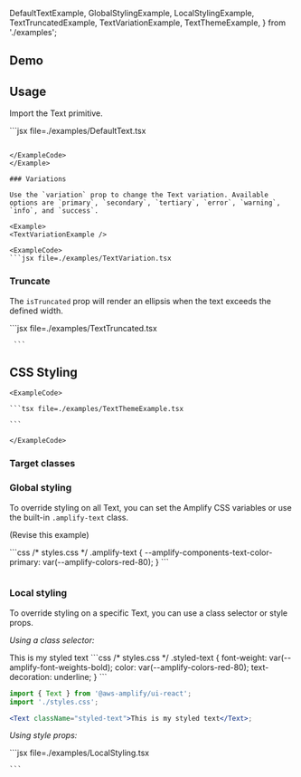   DefaultTextExample,
  GlobalStylingExample,
  LocalStylingExample,
  TextTruncatedExample,
  TextVariationExample,
  TextThemeExample,
} from './examples';

## Demo

<TextDemo />

## Usage

Import the Text primitive.

<Example>
  <DefaultTextExample />
  <ExampleCode>
  ```jsx file=./examples/DefaultText.tsx
  
  ```

  </ExampleCode>
</Example>

### Variations

Use the `variation` prop to change the Text variation. Available options are `primary`, `secondary`, `tertiary`, `error`, `warning`, `info`, and `success`.

<Example>
  <TextVariationExample />

  <ExampleCode>
  ```jsx file=./examples/TextVariation.tsx
  ```
  </ExampleCode>
</Example>

### Truncate

The `isTruncated` prop will render an ellipsis when the text exceeds the defined width.

<Example>
  <TextTruncatedExample />
  <ExampleCode>
      ```jsx file=./examples/TextTruncated.tsx

     ```

  </ExampleCode>
</Example>

## CSS Styling

<ThemeExample component="Text">
  <Example>
    <TextThemeExample />
    
    <ExampleCode>

    ```tsx file=./examples/TextThemeExample.tsx

    ```

    </ExampleCode>

  </Example>
</ThemeExample>

### Target classes

<ComponentStyleDisplay componentName="Text" />

### Global styling

To override styling on all Text, you can set the Amplify CSS variables or use the built-in `.amplify-text` class.

(Revise this example)

<Example>
  <GlobalStylingExample />
  <ExampleCode>
```css
/* styles.css */
.amplify-text {
  --amplify-components-text-color-primary: var(--amplify-colors-red-80);
}
```

```jsx file=./examples/GlobalStyling.tsx

```

  </ExampleCode>
</Example>

### Local styling

To override styling on a specific Text, you can use a class selector or style props.

_Using a class selector:_

<Example>
  <Text className="styled-text">This is my styled text</Text>
  <ExampleCode>
    ```css
/* styles.css */
.styled-text {
  font-weight: var(--amplify-font-weights-bold);
  color: var(--amplify-colors-red-80);
  text-decoration: underline;
}
```

```jsx
import { Text } from '@aws-amplify/ui-react';
import './styles.css';

<Text className="styled-text">This is my styled text</Text>;
```

  </ExampleCode>
</Example>

_Using style props:_

<Example>
  <LocalStylingExample />
  <ExampleCode>
    ```jsx file=./examples/LocalStyling.tsx

    ```

  </ExampleCode>
</Example>
